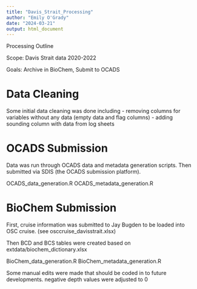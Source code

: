 ```yaml
---
title: "Davis_Strait_Processing"
author: "Emily O'Grady"
date: "2024-03-21"
output: html_document
---
```


Processing Outline

Scope: Davis Strait data 2020-2022

Goals: Archive in BioChem, Submit to OCADS

# Data Cleaning 

Some initial data cleaning was done including 
- removing columns for variables without any data (empty data and flag columns)
- adding sounding column with data from log sheets


# OCADS Submission

Data was run through OCADS data and metadata generation scripts. Then submitted via SDIS (the OCADS submission platform).

OCADS_data_generation.R
OCADS_metadata_generation.R

# BioChem Submission

First, cruise information was submitted to Jay Bugden to be loaded into OSC cruise. 
(see osccruise_davisstrait.xlsx)

Then BCD and BCS tables were created based on extdata/biochem_dictionary.xlsx

BioChem_data_generation.R
BioChem_metadata_generation.R

Some manual edits were made that should be coded in to future developments.
 negative depth values were adjusted to 0
